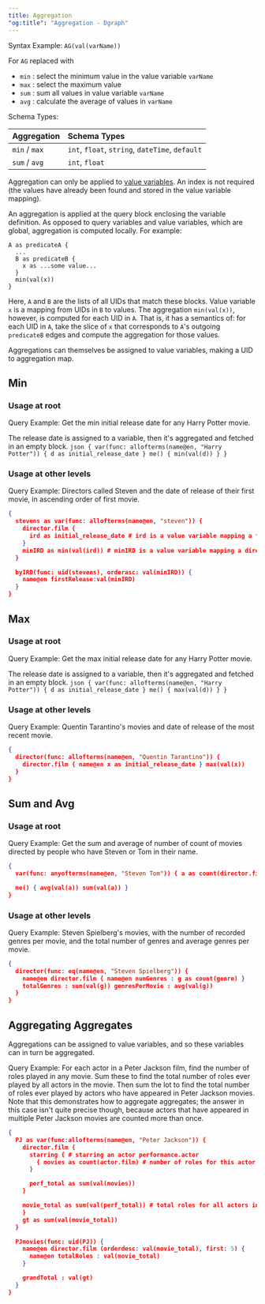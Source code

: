 ```yaml
---
title: Aggregation
"og:title": "Aggregation - Dgraph"
---
```



<DgraphWIP />

Syntax Example: `AG(val(varName))`

For `AG` replaced with

- `min` : select the minimum value in the value variable `varName`
- `max` : select the maximum value
- `sum` : sum all values in value variable `varName`
- `avg` : calculate the average of values in `varName`

Schema Types:

| Aggregation   | Schema Types                                    |
| :------------ | :---------------------------------------------- |
| `min` / `max` | `int`, `float`, `string`, `dateTime`, `default` |
| `sum` / `avg` | `int`, `float`                                  |

Aggregation can only be applied to
[value variables](./variables#value-variables). An index is not required (the
values have already been found and stored in the value variable mapping).

An aggregation is applied at the query block enclosing the variable definition.
As opposed to query variables and value variables, which are global, aggregation
is computed locally. For example:

```dql
A as predicateA {
  ...
  B as predicateB {
    x as ...some value...
  }
  min(val(x))
}
```

Here, `A` and `B` are the lists of all UIDs that match these blocks. Value
variable `x` is a mapping from UIDs in `B` to values. The aggregation
`min(val(x))`, however, is computed for each UID in `A`. That is, it has a
semantics of: for each UID in `A`, take the slice of `x` that corresponds to
`A`'s outgoing `predicateB` edges and compute the aggregation for those values.

Aggregations can themselves be assigned to value variables, making a UID to
aggregation map.

## Min

### Usage at root

Query Example: Get the min initial release date for any Harry Potter movie.

The release date is assigned to a variable, then it's aggregated and fetched in
an empty block.
`json { var(func: allofterms(name@en, "Harry Potter")) { d as initial_release_date } me() { min(val(d)) } } `

### Usage at other levels

Query Example: Directors called Steven and the date of release of their first
movie, in ascending order of first movie.

```json
{
  stevens as var(func: allofterms(name@en, "steven")) {
    director.film {
      ird as initial_release_date # ird is a value variable mapping a film UID to its release date
    }
    minIRD as min(val(ird)) # minIRD is a value variable mapping a director UID to their first release date
  }

  byIRD(func: uid(stevens), orderasc: val(minIRD)) {
    name@en firstRelease:val(minIRD)
  }
}
```

## Max

### Usage at root

Query Example: Get the max initial release date for any Harry Potter movie.

The release date is assigned to a variable, then it's aggregated and fetched in
an empty block.
`json { var(func: allofterms(name@en, "Harry Potter")) { d as initial_release_date } me() { max(val(d)) } } `

### Usage at other levels

Query Example: Quentin Tarantino's movies and date of release of the most recent
movie.

```json
{
  director(func: allofterms(name@en, "Quentin Tarantino")) {
    director.film { name@en x as initial_release_date } max(val(x))
  }
}
```

## Sum and Avg

### Usage at root

Query Example: Get the sum and average of number of count of movies directed by
people who have Steven or Tom in their name.

```json
{
  var(func: anyofterms(name@en, "Steven Tom")) { a as count(director.film) }

  me() { avg(val(a)) sum(val(a)) }
}
```

### Usage at other levels

Query Example: Steven Spielberg's movies, with the number of recorded genres per
movie, and the total number of genres and average genres per movie.

```json
{
  director(func: eq(name@en, "Steven Spielberg")) {
    name@en director.film { name@en numGenres : g as count(genre) }
    totalGenres : sum(val(g)) genresPerMovie : avg(val(g))
  }
}
```

## Aggregating Aggregates

Aggregations can be assigned to value variables, and so these variables can in
turn be aggregated.

Query Example: For each actor in a Peter Jackson film, find the number of roles
played in any movie. Sum these to find the total number of roles ever played by
all actors in the movie. Then sum the lot to find the total number of roles ever
played by actors who have appeared in Peter Jackson movies. Note that this
demonstrates how to aggregate aggregates; the answer in this case isn't quite
precise though, because actors that have appeared in multiple Peter Jackson
movies are counted more than once.

```json
{
  PJ as var(func:allofterms(name@en, "Peter Jackson")) {
    director.film {
      starring { # starring an actor performance.actor
        { movies as count(actor.film) # number of roles for this actor
      }

      perf_total as sum(val(movies))
    }

    movie_total as sum(val(perf_total)) # total roles for all actors in this movie
    }
    gt as sum(val(movie_total))
  }

  PJmovies(func: uid(PJ)) {
    name@en director.film (orderdesc: val(movie_total), first: 5) {
      name@en totalRoles : val(movie_total)
    }

    grandTotal : val(gt)
  }
}
```
